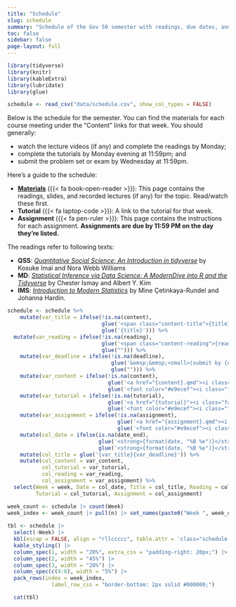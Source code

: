 ```yaml
---
title: "Schedule"
slug: schedule
summary: "Schedule of the Gov 50 semester with readings, due dates, and links to materials."
toc: false
sidebar: false
page-layout: full
---
```

 
```r
library(tidyverse)
library(knitr)
library(kableExtra)
library(lubridate)
library(glue)

schedule <- read_csv("data/schedule.csv", show_col_types = FALSE) 
```

Below is the schedule for the semester. You can find the materials for each course meeting under the “Content” links for that week. You should generally: 

- watch the lecture videos (if any) and complete the readings by Monday;
- complete the tutorials by Monday evening at 11:59pm; and
- submit the problem set or exam by Wednesday at 11:59pm.

Here's a guide to the schedule:

- [**Materials**](/materials/) ({{< fa book-open-reader >}}): This page contains the readings, slides, and recorded lectures (if any) for the topic. Read/watch these first.
- **Tutorial** ({{< fa laptop-code >}}): A link to the tutorial for that week. 
- **Assignment** ({{< fa pen-ruler >}}): This page contains the instructions for each assignment. **Assignments are due by 11:59 PM on the day they're listed.**

The readings refer to following texts:

- **QSS**: [*Quantitative Social Science: An Introduction in tidyverse*](https://press.princeton.edu/books/hardcover/9780691222271/quantitative-social-science) by Kosuke Imai and Nora Webb Williams
- **MD**: [*Statistical Inference via Data Science: A ModernDive into R and the Tidyverse*](https://moderndive.com/index.html) by Chester Ismay and Albert Y. Kim
- **IMS**: [*Introduction to Modern Statistics*](https://www.openintro.org/book/ims/) by Mine Çetinkaya-Rundel and Johanna Hardin.

 
```r
schedule <- schedule %>%  
    mutate(var_title = ifelse(!is.na(content),
                              glue('<span class="content-title">{title}</span>'),
                              glue('{title}'))) %>%
  mutate(var_reading = ifelse(!is.na(reading),
                              glue('<span class="content-reading">{reading}</span>'),
                              glue(""))) %>%
    mutate(var_deadline = ifelse(!is.na(deadline),
                                 glue('&emsp;&emsp;<small>(submit by {deadline})</small>'),
                                 glue(""))) %>%
    mutate(var_content = ifelse(!is.na(content),
                                glue('<a href="{content}.qmd"><i class="fa-solid fa-book-open-reader fa-lg"></i></a>'),
                                glue('<font color="#e9ecef"><i class="fa-solid fa-book-open-reader fa-lg"></i></font>'))) %>%
    mutate(var_tutorial = ifelse(!is.na(tutorial),
                                glue('<a href="{tutorial}"><i class="fa-solid fa-laptop-code fa-lg"></i></a>'),
                                glue('<font color="#e9ecef"><i class="fa-solid fa-laptop-code fa-lg"></i></font>'))) %>%
    mutate(var_assignment = ifelse(!is.na(assignment),
                                   glue('<a href="{assignment}.qmd"><i class="fa-solid fa-pen-ruler fa-lg"></i></a>'),
                                   glue('<font color="#e9ecef"><i class="fa-solid fa-pen-ruler fa-lg"></i></font>'))) %>%
    mutate(col_date = ifelse(is.na(date_end),
                             glue('<strong>{format(date, "%B %e")}</strong>'),
                             glue('<strong>{format(date, "%B %e")}</strong>–<strong>{format(date_end, "%B %e")}</strong>'))) %>%
    mutate(col_title = glue('{var_title}{var_deadline}')) %>%
    mutate(col_content = var_content,
           col_tutorial = var_tutorial,
           col_reading = var_reading,
           col_assignment = var_assignment) %>%
  select(Week = week, Date = col_date, Title = col_title, Reading = col_reading, Materials = col_content,
         Tutorial = col_tutorial, Assignment = col_assignment) 

week_count <- schedule |> count(Week)
week_index <- week_count |> pull(n) |> set_names(paste0("Week ", week_count$Week))
 
tbl <- schedule |>
  select(-Week) |>
  kbl(escap = FALSE, align = "rllccccc", table.attr = 'class="schedule-table"') |>
  kable_styling() |>
  column_spec(1, width = "20%", extra_css = "padding-right: 20px;") |>  
  column_spec(2, width = "45%") |>  
  column_spec(3, width = "20%") |>  
  column_spec(c(4:6), width = "5%") |>
  pack_rows(index = week_index,
              label_row_css = "border-bottom: 2px solid #000000;")

  cat(tbl)
```
